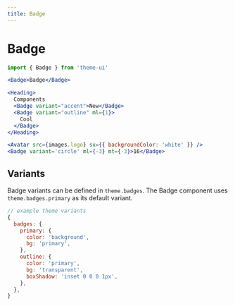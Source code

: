 ```yaml
---
title: Badge
---
```


# Badge

```js
import { Badge } from 'theme-ui'
```

```jsx live=true
<Badge>Badge</Badge>
```

```jsx live=true
<Heading>
  Components
  <Badge variant="accent">New</Badge>
  <Badge variant="outline" ml={1}>
    Cool
  </Badge>
</Heading>
```

```jsx live=true
<Avatar src={images.logo} sx={{ backgroundColor: 'white' }} />
<Badge variant='circle' ml={-3} mt={-3}>16</Badge>
```

## Variants

Badge variants can be defined in `theme.badges`.
The Badge component uses `theme.badges.primary` as its default variant.

```js
// example theme variants
{
  badges: {
    primary: {
      color: 'background',
      bg: 'primary',
    },
    outline: {
      color: 'primary',
      bg: 'transparent',
      boxShadow: 'inset 0 0 0 1px',
    },
  },
}
```
